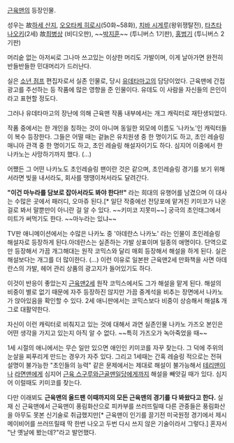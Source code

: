 [[근육맨]]의 등장인물.

성우는 故[[하세 산지]], [[오오타케 히로시]](50화~58화), [[치바 시게루]](왕위쟁탈전), [[타츠타 나오키]](2세)
故[[최병상]] (비디오판), ~~[[박지훈]]~~ (투니버스 1기판), [[홍범기]] (투니버스 2기판)

머리숱 없는 아저씨로 그나마 쓰고있는 이상한 머리도 가발이며, 이게 날아가면 완전히 반들반들한 민대머리가 드러난다.

실은 [[소년 점프]] 편집자로서 실존 인물로, 당시 [[유데타마고]]의 담당이었다. 근육맨에 간접광고를 주선하는 등 작품에 많은 영향을 준 인물이다. 유데도 이 사람을 자신들의 은인이라고 표현할 정도다.

그러나 유데타마고의 장난에 의해 근육맨 작품 내부에서는 개그 캐릭터로 재탄생되었다.

작품 중에서는 한 개인을 칭하는 것이 아니며 동일한 외모에 이름도 '나카노'인 캐릭터들이 복수 등장한다. 그들은 어떨 때는 겉늙은 유치원생 중 한 명이기도 하고, 초인 레슬링 매니아 관객 중 한 명이기도 하고, 초인 레슬링 해설자이기도 하다. 심지어 이중에서 한 나카노는 사망하기까지 했다. (...)

어쨌든 그 어떤 나카노도 초인레슬링 팬이란 것은 같으며, 초인레슬링 경기를 보기 위해서라면 빚을 내서라도, 회사를 땡땡이쳐서라도 달려간다.

'''"이건 마누라를 담보로 잡아서라도 봐야 한다!!"''' 라는 희대의 유행어를 남겼으며 이 대사는 수많은 곳에서 패러디, 오마쥬 된다.[* 일단 작중에선 전당포에 맡겨진 키미코가 나온걸로 봐서 말뿐만이 아니란 걸 알 수 있다. ~~키미코 지못미~~] 궁극의 초인태그에서 미트가 써먹기도 한다. ~~마누라는 있냐~~



TV판 애니메이션에서는 수많은 나카노 중 '아데란스 나카노' 라는 인물이 초인레슬링 해설자로 등장하게 된다.아데란스는 실존하는 가발 상표이며 일종의 애명이다.  단역으로만 등장해서 가끔 개그해대는 원작 코믹스와 달리 매회 등장해서 해설을 하게 된다. 실은 해설보다는 개그를 더 많이한다. (...) 이런 이유로 일본판 근육맨2세 만화책을 사면 아데란스의 가발, 헤어 관리 상품의 광고지가 들어있기도 하다.



이것이 반응이 좋았는지 [[근육맨2세]] 원작 코믹스에서도 그가 해설을 맡게 된다. 해설의 비중이 별로 없기 때문에 자주 등장하진 않지만 가끔 중계석을 비추는 장면에서 나카노가 앉아있음을 확인할 수 있다. 2세 애니판에서는 코믹스보다 비중이 상승해서 해설& 개그로 대활약한다.



자신이 이런 캐릭터로 비춰지고 있는 것에 대해서 과연 실존인물 나카노 가즈오 본인은 어떤 생각을 가지고 있는지 아직 알 수 없다. ~~특히 가즈오가 녹아죽었을 때~~

1세 시절의 애니에서는 무슨 일만 있으면 애인인 키미코를 자꾸 찾는다. 그 덕에 주위의 눈살을 찌푸리게 만드는 경우가 자주 있다. 그리고 1세때는 간혹 레슬링 적으로는 전혀 설명이 불가능한 "초인들의 능력" 같은 문제에서는 제대로 해설이 불가능해서  [[테리맨]]이나 [[라면맨]]에게 심지어 [[근육 스구루]]와[[근골맨]]일당에게까지 해설을 빼앗길 때가 있다. 심지어 이럴때도 키미코를 찾는다. 

다만 이래뵈도 '''근육맨의 올드팬''' '''이때까지의 모든 근육맨의 경기를 다 봐왔다고 한다.''' 실재 신 근육맨에서 근육맨이 풍림화산으로 피카부를 쓰러뜨릴때 다른 관중들은 풍림화산을 아무도 못본 신기술로 취급했지만[* 근육맨이 인기를 끌기전 미국원정 경기에서 제시 메이비어를 쓰러뜨릴때 딱 한번 나오고 두번 다시 쓰지 않은 기술이라서 그렇다.] 혼자서 "난 옛날에 봤는데?"라고 발언했다.

